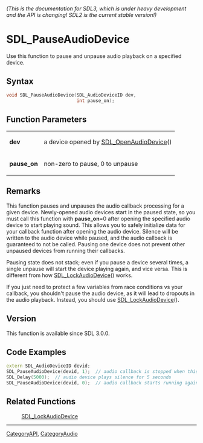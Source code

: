 ====== (This is the documentation for SDL3, which is under heavy development and the API is changing! SDL2 is the current stable version!) ======
= SDL_PauseAudioDevice =

Use this function to pause and unpause audio playback on a specified device.

== Syntax ==

<syntaxhighlight lang='c'>
void SDL_PauseAudioDevice(SDL_AudioDeviceID dev,
                          int pause_on);
</syntaxhighlight>

== Function Parameters ==

{|
|'''dev'''
|a device opened by [[SDL_OpenAudioDevice]]()
|-
|'''pause_on'''
|non-zero to pause, 0 to unpause
|}

== Remarks ==

This function pauses and unpauses the audio callback processing for a given
device. Newly-opened audio devices start in the paused state, so you must
call this function with '''pause_on'''=0 after opening the specified audio
device to start playing sound. This allows you to safely initialize data
for your callback function after opening the audio device. Silence will be
written to the audio device while paused, and the audio callback is
guaranteed to not be called. Pausing one device does not prevent other
unpaused devices from running their callbacks.

Pausing state does not stack; even if you pause a device several times, a
single unpause will start the device playing again, and vice versa. This is
different from how [[SDL_LockAudioDevice]]() works.

If you just need to protect a few variables from race conditions vs your
callback, you shouldn't pause the audio device, as it will lead to dropouts
in the audio playback. Instead, you should use [[SDL_LockAudioDevice]]().

== Version ==

This function is available since SDL 3.0.0.

== Code Examples ==

<syntaxhighlight lang='c++'>
extern SDL_AudioDeviceID devid;
SDL_PauseAudioDevice(devid, 1);  // audio callback is stopped when this returns.
SDL_Delay(5000);  // audio device plays silence for 5 seconds
SDL_PauseAudioDevice(devid, 0);  // audio callback starts running again.
</syntaxhighlight>

== Related Functions ==

:[[SDL_LockAudioDevice]]

----
[[CategoryAPI]], [[CategoryAudio]]


